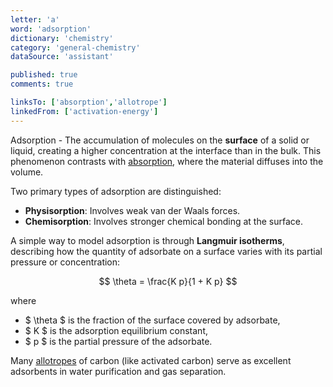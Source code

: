 ```yaml
---
letter: 'a'
word: 'adsorption'
dictionary: 'chemistry'
category: 'general-chemistry'
dataSource: 'assistant'

published: true
comments: true

linksTo: ['absorption','allotrope']
linkedFrom: ['activation-energy']
---
```


<a id="adsorption">Adsorption</a> - The accumulation of molecules on the **surface** of a solid or liquid, creating a higher concentration at the interface than in the bulk. This phenomenon contrasts with [absorption](#absorption), where the material diffuses into the volume.

Two primary types of adsorption are distinguished:

- **Physisorption**: Involves weak van der Waals forces.
- **Chemisorption**: Involves stronger chemical bonding at the surface.

A simple way to model adsorption is through **Langmuir isotherms**, describing how the quantity of adsorbate on a surface varies with its partial pressure or concentration:

$$
\theta = \frac{K p}{1 + K p}
$$

where
- $ \theta $ is the fraction of the surface covered by adsorbate,
- $ K $ is the adsorption equilibrium constant,
- $ p $ is the partial pressure of the adsorbate.

Many [allotropes](#allotrope) of carbon (like activated carbon) serve as excellent adsorbents in water purification and gas separation.